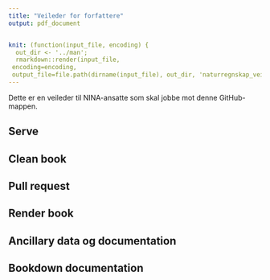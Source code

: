 ```yaml
---
title: "Veileder for forfattere"
output: pdf_document


knit: (function(input_file, encoding) {
  out_dir <- '../man';
  rmarkdown::render(input_file,
 encoding=encoding,
 output_file=file.path(dirname(input_file), out_dir, 'naturregnskap_veileder_for_forfattere.pdf'))})
---
```



Dette er en veileder til NINA-ansatte som skal jobbe mot denne GitHub-mappen.


## Serve

## Clean book

## Pull request

## Render book

## Ancillary data og documentation

## Bookdown documentation


